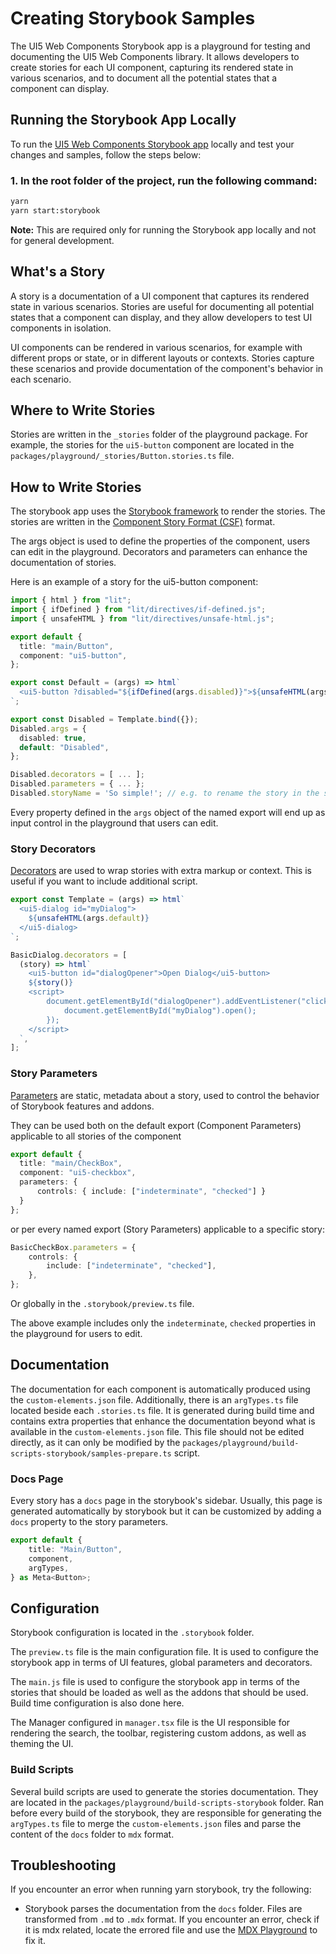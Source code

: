 
<Meta title="Docs/Contributing/Storybook samples" />

# Creating Storybook Samples

The UI5 Web Components Storybook app is a playground for testing and documenting the UI5 Web Components library.
It allows developers to create stories for each UI component, capturing its rendered state in various scenarios,
and to document all the potential states that a component can display.

## Running the Storybook App Locally

To run the [UI5 Web Components Storybook app](https://sap.github.io/ui5-webcomponents/) locally and test your changes and samples, follow the steps below:

### 1. In the root folder of the project, run the following command:

```bash
yarn
yarn start:storybook
```

<b>Note:</b> This are required only for running the Storybook app locally and not for general development.

## What's a Story
A story is a documentation of a UI component that captures its rendered state in various scenarios. Stories are useful for documenting all potential states that a component can display, and they allow developers to test UI components in isolation.

UI components can be rendered in various scenarios, for example with different props or state, or in different layouts or contexts. Stories capture these scenarios and provide documentation of the component's behavior in each scenario.

## Where to Write Stories
Stories are written in the `_stories` folder of the playground package. For example, the stories for the `ui5-button` component are located in the `packages/playground/_stories/Button.stories.ts` file.

## How to Write Stories
The storybook app uses the [Storybook framework](https://storybook.js.org/docs/basics/introduction/) to render the stories. The stories are written in the [Component Story Format (CSF)](https://storybook.js.org/docs/web-components/api/csf) format.

The args object is used to define the properties of the component, users can edit in the playground. Decorators and parameters can enhance the documentation of stories.

Here is an example of a story for the ui5-button component:

```ts
import { html } from "lit";
import { ifDefined } from "lit/directives/if-defined.js";
import { unsafeHTML } from "lit/directives/unsafe-html.js";

export default {
  title: "main/Button",
  component: "ui5-button",
};

export const Default = (args) => html`
  <ui5-button ?disabled="${ifDefined(args.disabled)}">${unsafeHTML(args.default)}</ui5-button>
`;

export const Disabled = Template.bind({});
Disabled.args = {
  disabled: true,
  default: "Disabled",
};

Disabled.decorators = [ ... ];
Disabled.parameters = { ... };
Disabled.storyName = 'So simple!'; // e.g. to rename the story in the sidebar, if not set the name of the const export is used
```

Every property defined in the `args` object of the named export will end up as input control in the playground that users can edit.

### Story Decorators
[Decorators](https://storybook.js.org/docs/web-components/writing-stories/decorators) are used to wrap stories with extra markup or context. This is useful if you want to include additional script.

```ts
export const Template = (args) => html`
  <ui5-dialog id="myDialog">
	${unsafeHTML(args.default)}
  </ui5-dialog>
`;

BasicDialog.decorators = [
  (story) => html`
	<ui5-button id="dialogOpener">Open Dialog</ui5-button>
	${story()}
	<script>
		document.getElementById("dialogOpener").addEventListener("click", () => {
			document.getElementById("myDialog").open();
		});
	</script>
  `,
];
```

### Story Parameters
[Parameters](https://storybook.js.org/docs/web-components/writing-stories/parameters) are static, metadata about a story, used to control the behavior of Storybook features and addons. 

They can be used both on the default export (Component Parameters) applicable to all stories of the component

```ts
export default {
  title: "main/CheckBox",
  component: "ui5-checkbox",
  parameters: {
	  controls: { include: ["indeterminate", "checked"] }
  }
};
```

or per every named export (Story Parameters) applicable to a specific story:

```ts
BasicCheckBox.parameters = {
    controls: {
        include: ["indeterminate", "checked"],
    },
};
```

Or globally in the `.storybook/preview.ts` file.

The above example includes only the `indeterminate`, `checked` properties in the playground for users to edit.


## Documentation
The documentation for each component is automatically produced using the `custom-elements.json` file. Additionally, there is an `argTypes.ts` file located beside each `.stories.ts` file. It is generated during build time and contains extra properties that enhance the documentation beyond what is available in the `custom-elements.json` file. This file should not be edited directly, as it can only be modified by the `packages/playground/build-scripts-storybook/samples-prepare.ts` script.

### Docs Page
Every story has a `docs` page in the storybook's sidebar. Usually, this page is generated automatically by storybook but it can be customized by adding a `docs` property to the story parameters. 

```ts
export default {
    title: "Main/Button",
    component,
    argTypes,
} as Meta<Button>;
```

## Configuration
Storybook configuration is located in the `.storybook` folder. 

The `preview.ts` file is the main configuration file. It is used to configure the storybook app in terms of UI features, global parameters and decorators. 

The `main.js` file is used to configure the storybook app in terms of the stories that should be loaded as well as the addons that should be used. Build time configuration is also done here.

The Manager configured in `manager.tsx` file is the UI responsible for rendering the search, the toolbar, registering custom addons, as well as theming the UI.

### Build Scripts
Several build scripts are used to generate the stories documentation. They are located in the `packages/playground/build-scripts-storybook` folder. Ran before every build of the storybook, they are responsible for generating the `argTypes.ts` file to merge the `custom-elements.json` files and parse the content of the `docs` folder to `mdx` format.

## Troubleshooting
If you encounter an error when running yarn storybook, try the following:

- Storybook parses the documentation from the `docs` folder. Files are transformed from `.md` to `.mdx` format. If you encounter an error, check if it is mdx related, locate the errored file and use the [MDX Playground](https://mdxjs.com/playground/) to fix it. 

<Footer />